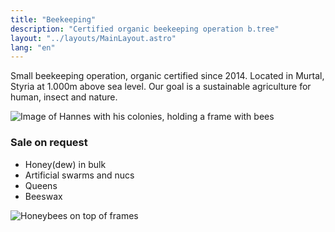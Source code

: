 ```yaml
---
title: "Beekeeping"
description: "Certified organic beekeeping operation b.tree"
layout: "../layouts/MainLayout.astro"
lang: "en"
---
```



Small beekeeping operation, organic certified since 2014. Located in Murtal, Styria at 1.000m above sea level. Our goal is a sustainable agriculture for human, insect and nature.

<section class="hero container max-w-(--breakpoint-lg) mx-auto flex">
  <Image
    src={hannes}
    class="mx-auto"
    width={500}
    alt="Image of Hannes with his colonies, holding a frame with bees"
  />
</section>

### Sale on request

- Honey(dew) in bulk
- Artificial swarms and nucs
- Queens
- Beeswax

<section class="hero container max-w-(--breakpoint-lg) mx-auto flex">
  <Image
    src={bees}
    class="mx-auto"
    width={500}
    alt="Honeybees on top of frames"
  />
</section>
